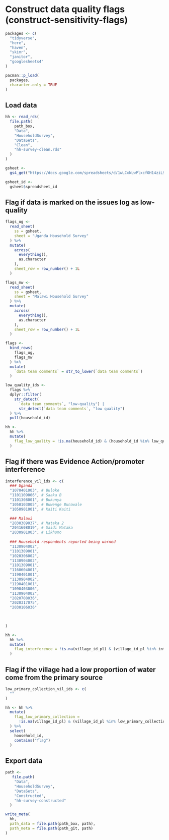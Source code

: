# Construct data quality flags (construct-sensitivity-flags)

```r
packages <- c(
  "tidyverse",
  "here",
  "haven",
  "skimr",
  "janitor",
  "googlesheets4"
)

pacman::p_load(
  packages,
  character.only = TRUE
)
```

## Load data

```r
hh <- read_rds(
  file.path(
    path_box,
    "Data",
    "HouseholdSurvey",
    "DataSets",
    "Clean",
    "hh-survey-clean.rds"
  )
)

gsheet <-
  gs4_get("https://docs.google.com/spreadsheets/d/1wLCxkLwPlxcfOH14ziLS5s4pqCHf2k4NaBYckLqUYew/edit?usp=sharing")

gsheet_id <-
  gsheet$spreadsheet_id
```

## Flag if data is marked on the issues log as low-quality

```r
flags_ug <- 
  read_sheet(
    ss = gsheet, 
    sheet = "Uganda Household Survey"
  ) %>%
  mutate(
    across(
      everything(), 
      as.character
    ),
    sheet_row = row_number() + 1L
  )

flags_mw <- 
  read_sheet(
    ss = gsheet, 
    sheet = "Malawi Household Survey"
  ) %>%
  mutate(
    across(
      everything(), 
      as.character
    ),
    sheet_row = row_number() + 1L
  )

flags <- 
  bind_rows(
    flags_ug, 
    flags_mw
  ) %>%
  mutate(
    `data team comments` = str_to_lower(`data team comments`)
  )

low_quality_ids <- 
  flags %>%
  dplyr::filter(
    str_detect(
      `data team comments`, "low-quality") | 
      str_detect(`data team comments`, "low quality")
  ) %>%
  pull(household_id)

hh <- 
  hh %>%
  mutate(
    flag_low_quality = !is.na(household_id) & (household_id %in% low_quality_ids)
  )
```

## Flag if there was Evidence Action/promoter interference

```r
interference_vil_ids <- c(
  ### Uganda
  "1070401003", # Buloke
  "1101109006", # Saaka B
  "1101308001", # Bukunya
  "1050103005", # Buwenge Bunawale	
  "1050901001", # Kaiti Kaiti

  ### Malawi
  "2030309037", # Mataka 2
  "2041608019", # Saidi Mataka
  "2030901003", # Likhomo
  
  ### Household respondents reported being warned
  "1130904002",
  "1101309001",
  "1020306002",
  "1130904002",
  "1101309001",
  "1160604001",
  "1190401001",
  "1130904002",
  "1190401001",
  "1090403006",
  "1130904002",
  "2020708036",
  "2020317075",
  "2030106036"

  
  
)

hh <- 
  hh %>%
  mutate(
    flag_interference = !is.na(village_id_pl) & (village_id_pl %in% interference_vil_ids)
  )
```

## Flag if the village had a low proportion of water come from the primary source

```r
low_primary_collection_vil_ids <- c(
  ""
)

hh <- hh %>%
  mutate(
    flag_low_primary_collection = 
      !is.na(village_id_pl) & (village_id_pl %in% low_primary_collection_vil_ids)
  ) %>%
  select(
    household_id,
    contains("flag")
  )
```

## Export data

```r
path <- 
   file.path(
    "Data",
    "HouseholdSurvey",
    "DataSets",
    "Constructed",
    "hh-survey-constructed"
  )

write_meta(
  hh,
  path_data = file.path(path_box, path),
  path_meta = file.path(path_git, path)
)
```
